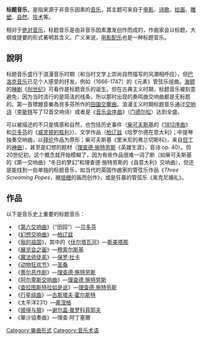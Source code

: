 {{unreferenced|time=2013-02-28T17:26:05+00:00}}
'''标题音乐'''，是指来源于非音乐因素的[[音乐|音乐]]，其主题可来自于[[电影|电影]]、[[诗歌|诗歌]]、[[绘画|绘画]]、[[雕塑|雕塑]]、[[自然|自然]]、[[技术|技术]]等。

相对于[[绝对音乐|绝对音乐]]，标题音乐是由非音乐因素激发创作而成的，作曲家会以标题，大纲或提要的形式著明其含义。广义来说，[[电影配乐|电影配乐]]也是一种标题音乐。

==說明==
标题音乐盛行于浪漫音乐时期（和当时文学上崇尚自然描写的风潮相呼应），但[[巴洛克音乐|巴洛克音乐]]已见个人感受的抒发，例如{{link-en|Jean-Fery Rebel}}（1666-1747）的《元素》管弦乐组曲。[[海顿|海顿]]的[[神剧|神剧]]《[[创世纪_(海顿)|创世纪]]》可看作是标题音乐的诞生。但在古典主义时期，标题音乐被刻意避免，因为当时流行的是简洁的线条，所以那时出现的奏鸣曲交响曲都是无标题的。第一首標題音樂為貝多芬所作的[[第6號交響曲_(贝多芬)|田園交響曲]]。浪漫主义时期标题音乐通过[[交响诗|交响诗]]（[[李斯特·费伦茨|李斯特]]写了12首交响诗）或者是《[[序曲|音乐会序曲]]》（[[门德尔松|门德尔松]]）达到全盛。

可以被描述的不只是情感和自然，也包括历史事件（[[柴可夫斯基|柴可夫斯基]]的《[[1812序曲|1812序曲]]》和[[贝多芬|贝多芬]]的《[[威灵顿的胜利|威灵顿的胜利]]》）、文学作品（[[柏辽兹|柏辽兹]]《哈罗尔德在意大利》；中提琴独奏交响曲，以[[拜伦|拜伦]]作品为原形；柴可夫斯基《里米尼的弗兰切斯科》，来自[[但丁|但丁]]的[[神曲|神曲]]），甚至是幻想的题材（[[理查德·施特劳斯|理查德·施特劳斯]]《英雄生涯》，音诗 op. 40）。但20世纪初，这个概念就开始模糊了，因为有些作品很难一词了断（如柴可夫斯基的《第一交响曲》“冬日的梦幻”和理查德·施特劳斯的《自意大利》交响曲），但还是能找到一些单独的标题音乐，如当代的英国作曲家{{link-en|Mark-Anthony Turnage}}的管弦乐作品《''Three Screaming Popes''，据[[培根|培根]]的画而创作》，或是{{link-en|Peter Maxwell Davies}}狂暴的管弦乐《奥克尼婚礼》。

==作品==
以下是音乐史上重要的标题音乐：
* 《[[第六交响曲_(贝多芬)|第六交响曲]]》（“田园”）—[[贝多芬|贝多芬]]
* 《[[幻想交响曲|幻想交响曲]]》—[[柏辽兹|柏辽兹]]
* 《[[我的祖國_(史麥塔納)|我的祖国]]》，其中的《[[伏尔塔瓦河|伏尔塔瓦河]]》—[[斯美塔那|斯美塔那]]
* 《[[展览会之画|展览会之画]]》—[[穆索尔斯基|穆索尔斯基]]
* 《[[魔法师的弟子|魔法师徒弟]]》—[[保罗·杜卡|保罗·杜卡]]
* 《[[动物狂欢节|动物狂欢节]]》—[[圣桑|圣桑]]
* 《[[蒂尔恶作剧|蒂尔恶作剧]]》—[[理查德·施特劳斯|理查德·施特劳斯]]
* 《[[阿尔卑斯交响曲|阿尔卑斯交响曲]]》—[[理查德·施特劳斯|理查德·施特劳斯]]
* 《[[查拉图斯特拉如是说|查拉图斯特拉如是说]]》—[[理查德·施特劳斯|理查德·施特劳斯]]
* 《[[行星组曲|行星组曲]]》—[[古斯塔夫·霍尔斯特|古斯塔夫·霍尔斯特]]
* 《太平洋231》—[[奥涅格|奥涅格]]
* 《[[彼得与狼|彼得与狼]]》—[[谢尔盖·普罗科菲耶夫|谢尔盖·普罗科菲耶夫]]
* 《華沙協奏曲》—理查‧阿丁塞爾

{{Authority control}}
[[Category:樂曲形式|Category:樂曲形式]]
[[Category:音乐术语|Category:音乐术语]]